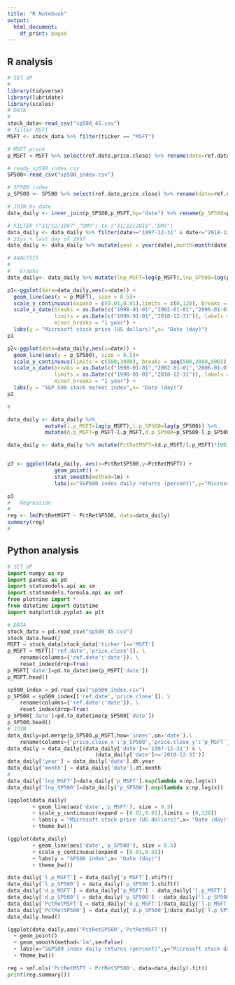 ```yaml
---
title: "R Notebook"
output:
  html_document:
    df_print: paged
---
```

## R analysis

```r
# SET UP
#
library(tidyverse)
library(lubridate)
library(scales)
# DATA
#
stock_data<-read_csv("sp500_45.csv")
# filter MSFT
MSFT <- stock_data %>% filter(ticker == "MSFT")

# MSFT price
p_MSFT <-MSFT %>% select(ref.date,price.close) %>% rename(date=ref.date)

# ready_sp500_index.csv
SP500<-read_csv("sp500_index.csv")

# SP500 index
p_SP500 <- SP500 %>% select(ref.date,price.close) %>% rename(date=ref.date)

# JOIN by date
data_daily <- inner_join(p_SP500,p_MSFT,by="date") %>% rename(p_SP500=price.close.x,p_MSFT=price.close.y)

# FILTER ("31/12/1997","DMY") to ("31/12/2018","DMY")
data_daily <- data_daily %>% filter(date>="1997-12-31" & date<="2018-12-31") 
# 21ys + last day of 1997
data_daily <- data_daily %>% mutate(year = year(date),month=month(date))

# ANALYSIS
#
#   Graphs
data_daily<- data_daily %>% mutate(lnp_MSFT=log(p_MSFT),lnp_SP500=log(p_SP500))

p1<-ggplot(data=data_daily,aes(x=date)) +
  geom_line(aes(y = p_MSFT), size = 0.5)+
  scale_y_continuous(expand = c(0.01,0.01),limits = c(0,120), breaks = seq(0,120,20)) +  
  scale_x_date(breaks = as.Date(c("1998-01-01","2002-01-01","2006-01-01","2010-01-01","2014-01-01","2018-01-01")),
               limits = as.Date(c("1998-01-01","2018-12-31")), labels = date_format("1%b%Y"),
               minor_breaks = "1 year") +
  labs(y = "Microsoft stock price (US dollars)",x= "Date (day)")
p1

p2<-ggplot(data=data_daily,aes(x=date)) +
  geom_line(aes(y = p_SP500), size = 0.5)+
  scale_y_continuous(limits = c(500,3000), breaks = seq(500,3000,500)) +  
  scale_x_date(breaks = as.Date(c("1998-01-01","2002-01-01","2006-01-01","2010-01-01","2014-01-01","2018-01-01")),
               limits = as.Date(c("1998-01-01","2018-12-31")), labels = date_format("1%b%Y"),
               minor_breaks = "1 year") +
  labs(y = "S&P 500 stock market index",x= "Date (day)")
p2

#

data_daily <- data_daily %>% 
            mutate(l.p_MSFT=lag(p_MSFT),l.p_SP500=lag(p_SP500)) %>% 
            mutate(d.p_MSFT=p_MSFT-l.p_MSFT,d.p_SP500=p_SP500-l.p_SP500)

data_daily <- data_daily %>% mutate(PctRetMSFT=(d.p_MSFT/l.p_MSFT)*100, PctRetSP500=(d.p_SP500/l.p_SP500)*100)


p3 <- ggplot(data_daily, aes(x=PctRetSP500,y=PctRetMSFT)) + 
               geom_point() +  
               stat_smooth(method=lm) +  
               labs(x="S&P500 index daily returns (percent)",y="Microsoft stock daily returns (percent)")

p3
#   Regression
#  
reg <- lm(PctRetMSFT ~ PctRetSP500, data=data_daily)
summary(reg)
# 
```

## Python analysis

```python
# SET UP
import numpy as np
import pandas as pd
import statsmodels.api as sm
import statsmodels.formula.api as smf
from plotnine import *
from datetime import datetime
import matplotlib.pyplot as plt

# DATA
stock_data = pd.read_csv("sp500_45.csv")
stock_data.head()
MSFT = stock_data[stock_data['ticker']=='MSFT']
p_MSFT = MSFT[['ref.date','price.close']]. \
    rename(columns={'ref.date':'date'}). \
    reset_index(drop=True)
p_MSFT['date']=pd.to_datetime(p_MSFT['date'])
p_MSFT.head()

sp500_index = pd.read_csv("sp500_index.csv")
p_SP500 = sp500_index[['ref.date','price.close']]. \
    rename(columns={'ref.date':'date'}). \
    reset_index(drop=True)
p_SP500['date']=pd.to_datetime(p_SP500['date'])
p_SP500.head()
# JOIN
data_daily=pd.merge(p_SP500,p_MSFT,how='inner',on='date').\
    rename(columns={'price.close_x':'p_SP500','price.close_y':'p_MSFT'})
data_daily = data_daily[(data_daily['date']>='1997-12-31') & \
                            (data_daily['date']<='2018-12-31')] 
data_daily['year'] = data_daily['date'].dt.year
data_daily['month'] = data_daily['date'].dt.month
#
data_daily['lnp_MSFT']=data_daily['p_MSFT'].map(lambda x:np.log(x))
data_daily['lnp_SP500']=data_daily['p_SP500'].map(lambda x:np.log(x))

(ggplot(data_daily) 
        + geom_line(aes('date','p_MSFT'), size = 0.5) 
        + scale_y_continuous(expand = [0.01,0.01],limits = [0,120]) 
        + labs(y = "Microsoft stock price (US dollars)",x= "Date (day)") 
        + theme_bw())

(ggplot(data_daily) 
        + geom_line(aes('date','p_SP500'), size = 0.5) 
        + scale_y_continuous(expand = [0.01,0.01]) 
        + labs(y = "SP500 index",x= "Date (day)") 
        + theme_bw())

data_daily['l.p_MSFT'] = data_daily['p_MSFT'].shift()
data_daily['l.p_SP500'] = data_daily['p_SP500'].shift()
data_daily['d.p_MSFT'] = data_daily['p_MSFT'] - data_daily['l.p_MSFT']
data_daily['d.p_SP500'] = data_daily['p_SP500'] - data_daily['l.p_SP500']
data_daily['PctRetMSFT'] = data_daily['d.p_MSFT']/data_daily['l.p_MSFT']*100
data_daily['PctRetSP500'] = data_daily['d.p_SP500']/data_daily['l.p_SP500']*100
data_daily.head()

(ggplot(data_daily,aes('PctRetSP500','PctRetMSFT'))
  + geom_point()
  + geom_smooth(method='lm',se=False)
  + labs(x="S&P500 index daily returns (percent)",y="Microsoft stock daily returns (percent)")
  + theme_bw())

reg = smf.ols('PctRetMSFT ~ PctRetSP500', data=data_daily).fit()
print(reg.summary())

```

